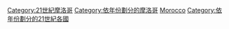 [[Category:21世紀摩洛哥|Category:21世紀摩洛哥]]
[[Category:依年份劃分的摩洛哥|Category:依年份劃分的摩洛哥]]
[[Category:依年份劃分的21世紀非洲|Morocco]]
[[Category:依年份劃分的21世紀各國|Category:依年份劃分的21世紀各國]]